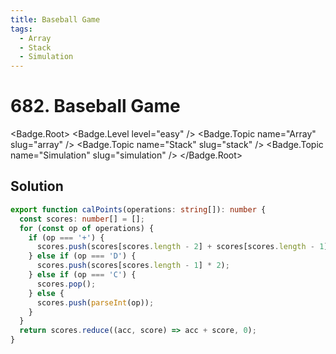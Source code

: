 ```yaml
---
title: Baseball Game
tags:
  - Array
  - Stack
  - Simulation
---
```


# 682. Baseball Game

<Badge.Root>
  <Badge.Level level="easy" />
  <Badge.Topic name="Array" slug="array" />
  <Badge.Topic name="Stack" slug="stack" />
  <Badge.Topic name="Simulation" slug="simulation" />
</Badge.Root>

## Solution

```typescript filename="solution.ts" copy
export function calPoints(operations: string[]): number {
  const scores: number[] = [];
  for (const op of operations) {
    if (op === '+') {
      scores.push(scores[scores.length - 2] + scores[scores.length - 1]);
    } else if (op === 'D') {
      scores.push(scores[scores.length - 1] * 2);
    } else if (op === 'C') {
      scores.pop();
    } else {
      scores.push(parseInt(op));
    }
  }
  return scores.reduce((acc, score) => acc + score, 0);
}
```

<ProblemLink
  codingSite="leetcode"
  href="https://leetcode.com/problems/baseball-game"
  title="Baseball Game"
/>
